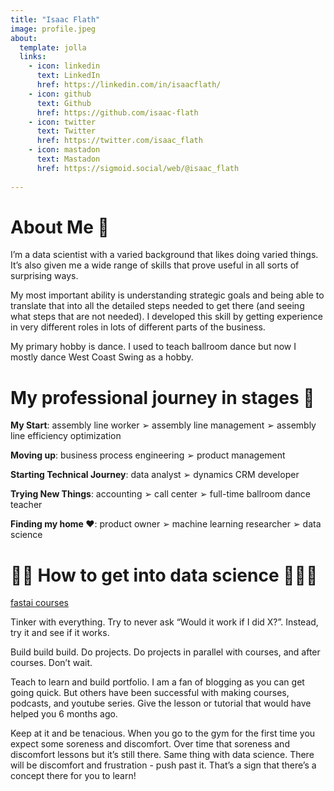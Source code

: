 ```yaml
---
title: "Isaac Flath"
image: profile.jpeg
about:
  template: jolla
  links:
    - icon: linkedin
      text: LinkedIn
      href: https://linkedin.com/in/isaacflath/
    - icon: github
      text: Github
      href: https://github.com/isaac-flath
    - icon: twitter
      text: Twitter
      href: https://twitter.com/isaac_flath
    - icon: mastadon
      text: Mastadon
      href: https://sigmoid.social/web/@isaac_flath
        
---
```


# About Me 👋

I'm a data scientist with a varied background that likes doing varied things.  It's also given me a wide range of skills that prove useful in all sorts of surprising ways.   

My most important ability is understanding strategic goals and being able to translate that into all the detailed steps needed to get there (and seeing what steps that are not needed).  I developed this skill by getting experience in very different roles in lots of different parts of the business.

My primary hobby is dance.  I used to teach ballroom dance but now I mostly dance West Coast Swing as a hobby.

# My professional journey in stages 🚀

**My Start**:  assembly line worker ➢ assembly line management ➢ assembly line efficiency optimization

**Moving up**: business process engineering ➢ product management

**Starting Technical Journey**: data analyst ➢ dynamics CRM developer

**Trying New Things**: accounting ➢ call center ➢ full-time ballroom dance teacher

**Finding my home ❤️**: product owner ➢ machine learning researcher ➢ data science

# 👨‍💻 How to get into data science 👩🏻‍💻

[fastai courses](course.fast.ai)

Tinker with everything.  Try to never ask "Would it work if I did X?".  Instead, try it and see if it works.

Build build build.  Do projects.  Do projects in parallel with courses, and after courses.  Don't wait.

Teach to learn and build portfolio.  I am a fan of blogging as you can get going quick.  But others have been successful with making courses, podcasts, and youtube series.  Give the lesson or tutorial that would have helped you 6 months ago.

Keep at it and be tenacious.  When you go to the gym for the first time you expect some soreness and discomfort.  Over time that soreness and discomfort lessons but it's still there.  Same thing with data science.  There will be discomfort and frustration - push past it.  That's a sign that there's a concept there for you to learn!


<a rel="me" href="https//sigmoid.social/@isaac_flath"></a>
